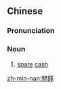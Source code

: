 ==Chinese==
{{zh-forms|s=闲钱|t2=閑錢}}

===Pronunciation===
{{zh-pron
|m=xiánqián
|c=haan4 cin2
|mn=qz:ûiⁿ-chîⁿ/tw,xm,zz:êng-chîⁿ
|cat=n
}}

===Noun===
{{zh-noun}}

# {{lb|zh|informal}} [[spare]] [[cash]]

[[zh-min-nan:閒錢]]